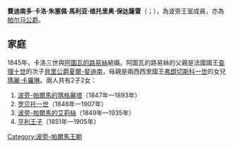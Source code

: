 {{unreferenced|time=2015-05-04T09:30:47+00:00}}
{{Infobox royalty
| name        = 卡洛三世
| image       = Charles III, Duke of Parma.JPG
| succession  = 帕尔马公爵
| reign       = 1849年—1854年
| predecessor = [[卡洛二世_(帕尔马)|卡洛二世]]
| successor   = [[罗贝托一世_(帕尔马)|罗贝托一世]]
| birth_date  = {{Birth date|1823|01|14|df=y}}
| birth_place = [[卢卡|卢卡]]
| death_date  = {{Death date and age|1854|03|27|1823|01|14|df=y}}
| death_place = [[帕尔马|帕尔马]]
| house       = [[波旁-帕爾馬家族|波旁-帕爾馬家族]]
| father      = [[卡洛二世_(帕尔马)|卡洛二世]]
| mother      = [[薩伏依的瑪麗亞·特蕾莎_(1803-1879)|薩伏依的瑪麗亞·特蕾莎]]
}}

'''費迪南多·卡洛·朱塞佩·馬利亚·维托里奥·保达薩雷'''（{{lang-it|Ferdinando Carlo Giuseppe Maria Vittorio Baldassare}}；{{bd|1823年|1月14日|1854年|3月27日}}），為波旁王室成員，亦為[[帕尔马公爵列表|帕尔马公爵]]。

== 家庭 ==
1845年，卡洛三世與[[阿圖瓦的路易絲|阿圖瓦的路易絲]]結婚。阿圖瓦的路易絲的父親是法國國王[[查理十世_(法兰西)|查理十世]]的次子[[貝里公爵夏爾-斐迪南|貝里公爵夏爾-斐迪南]]，母親是兩西西里國王[[弗朗切斯科一世_(两西西里)|弗朗切斯科一世]]的女兒[[瑪麗·卡羅琳_(兩西西里公主)|瑪麗·卡羅琳]]。兩人共有2子2女：
# [[波旁-帕爾馬的瑪格麗塔|波旁-帕爾馬的瑪格麗塔]]（1847年—1893年）
# [[罗贝托一世_(帕尔马)|罗贝托一世]]（1848年—1907年）
# [[波旁-帕爾馬的艾莉絲_(1849-1935)|波旁-帕爾馬的艾莉絲]]（1849年—1935年）
# [[亨利王子_(帕尔马)|亨利王子]]（1851年—1905年）

{{Authority control}}
{{DEFAULTSORT: Carlos 03}}
[[Category:波旁-帕爾馬王朝|Category:波旁-帕爾馬王朝]]